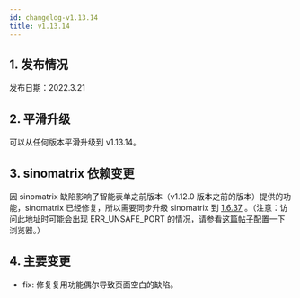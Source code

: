 ```yaml
---
id: changelog-v1.13.14
title: v1.13.14
---
```



## 1. 发布情况

发布日期：2022.3.21

<BundleList
  version="1.13.14"
  frontend="1.13.14"
  backend="1.13.13"
  font="1.13.0"
/>

## 2. 平滑升级

可以从任何版本平滑升级到 v1.13.14。

## 3. sinomatrix 依赖变更

因 sinomatrix 缺陷影响了智能表单之前版本（v1.12.0 版本之前的版本）提供的功能，sinomatrix 已经修复，所以需要同步升级 sinomatrix 到 [1.6.37](http://47.93.34.153:10080/sino-matrix/sino-matrix/blob/master/CHANGELOG.md) 。（注意：访问此地址时可能会出现 ERR_UNSAFE_PORT 的情况，请参看[这篇帖子](https://blog.csdn.net/kjcxmx/article/details/118122483)配置一下浏览器。）

## 4. 主要变更

- fix: 修复复用功能偶尔导致页面空白的缺陷。
